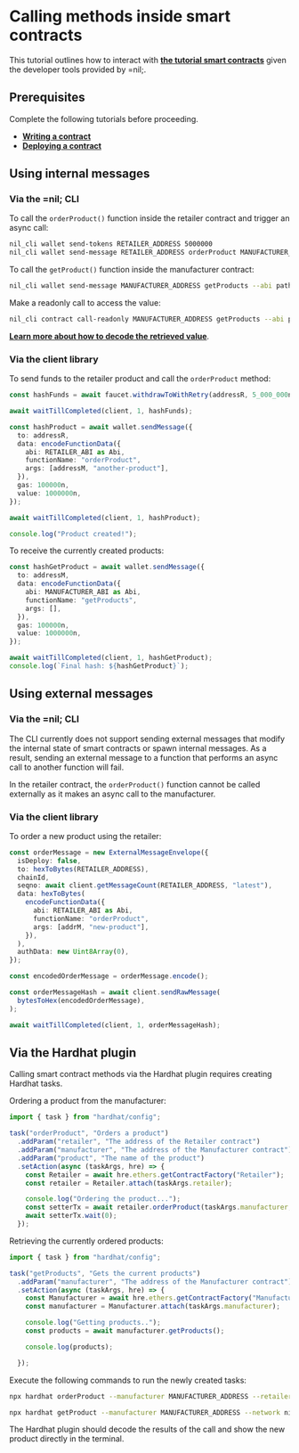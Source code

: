 
# Calling methods inside smart contracts

This tutorial outlines how to interact with [**the tutorial smart contracts**](./writing-a-contract) given the developer tools provided by =nil;.

## Prerequisites

Complete the following tutorials before proceeding.

* [**Writing a contract**](./writing-a-contract)
* [**Deploying a contract**](./deploying-a-contract)

## Using internal messages

### Via the =nil; CLI

To call the `orderProduct()` function inside the retailer contract and trigger an async call:

```bash
nil_cli wallet send-tokens RETAILER_ADDRESS 5000000
nil_cli wallet send-message RETAILER_ADDRESS orderProduct MANUFACTURER_ADDRESS new-product --abi path/to/Retailer.abi
```

To call the `getProduct()` function inside the manufacturer contract:

```bash
nil_cli wallet send-message MANUFACTURER_ADDRESS getProducts --abi path/to/Manufacturer.abi
```

Make a readonly call to access the value:

```bash
nil_cli contract call-readonly MANUFACTURER_ADDRESS getProducts --abi path/to/Manufacturer.abi
```

[**Learn more about how to decode the retrieved value**](./decoding-call-results).

### Via the client library

To send funds to the retailer product and call the `orderProduct` method:

```ts showLineNumbers
const hashFunds = await faucet.withdrawToWithRetry(addressR, 5_000_000n);

await waitTillCompleted(client, 1, hashFunds);

const hashProduct = await wallet.sendMessage({
  to: addressR,
  data: encodeFunctionData({
    abi: RETAILER_ABI as Abi,
    functionName: "orderProduct",
    args: [addressM, "another-product"],
  }),
  gas: 100000n,
  value: 1000000n,
});

await waitTillCompleted(client, 1, hashProduct);

console.log("Product created!");
```

To receive the currently created products:

```ts showLineNumbers
const hashGetProduct = await wallet.sendMessage({
  to: addressM,
  data: encodeFunctionData({
    abi: MANUFACTURER_ABI as Abi,
    functionName: "getProducts",
    args: [],
  }),
  gas: 100000n,
  value: 1000000n,
});

await waitTillCompleted(client, 1, hashGetProduct);
console.log(`Final hash: ${hashGetProduct}`);
```

## Using external messages

### Via the =nil; CLI

The CLI currently does not support sending external messages that modify the internal state of smart contracts or spawn internal messages. As a result, sending an external message to a function that performs an async call to another function will fail. 

In the retailer contract, the `orderProduct()` function cannot be called externally as it makes an async call to the manufacturer.

### Via the client library

To order a new product using the retailer:

```ts showLineNumbers
const orderMessage = new ExternalMessageEnvelope({
  isDeploy: false,
  to: hexToBytes(RETAILER_ADDRESS),
  chainId,
  seqno: await client.getMessageCount(RETAILER_ADDRESS, "latest"),
  data: hexToBytes(
    encodeFunctionData({
      abi: RETAILER_ABI as Abi,
      functionName: "orderProduct",
      args: [addrM, "new-product"],
    }),
  ),
  authData: new Uint8Array(0),
});

const encodedOrderMessage = orderMessage.encode();

const orderMessageHash = await client.sendRawMessage(
  bytesToHex(encodedOrderMessage),
);

await waitTillCompleted(client, 1, orderMessageHash);
```

## Via the Hardhat plugin

Calling smart contract methods via the Hardhat plugin requires creating Hardhat tasks.

Ordering a product from the manufacturer:

```typescript showLineNumbers
import { task } from "hardhat/config";

task("orderProduct", "Orders a product")
  .addParam("retailer", "The address of the Retailer contract")
  .addParam("manufacturer", "The address of the Manufacturer contract")
  .addParam("product", "The name of the product")
  .setAction(async (taskArgs, hre) => {
    const Retailer = await hre.ethers.getContractFactory("Retailer");
    const retailer = Retailer.attach(taskArgs.retailer);

    console.log("Ordering the product...");
    const setterTx = await retailer.orderProduct(taskArgs.manufacturer, taskArgs.product);
    await setterTx.wait(0);
  });
```

Retrieving the currently ordered products:

```typescript showLineNumbers
import { task } from "hardhat/config";

task("getProducts", "Gets the current products")
  .addParam("manufacturer", "The address of the Manufacturer contract")
  .setAction(async (taskArgs, hre) => {
    const Manufacturer = await hre.ethers.getContractFactory("Manufacturer");
    const manufacturer = Manufacturer.attach(taskArgs.manufacturer);

    console.log("Getting products..");
    const products = await manufacturer.getProducts();

    console.log(products);

  });
```

Execute the following commands to run the newly created tasks:

```bash
npx hardhat orderProduct --manufacturer MANUFACTURER_ADDRESS --retailer RETAILER_ADDRESS --product PRODUCT_NAME
```

```bash
npx hardhat getProduct --manufacturer MANUFACTURER_ADDRESS --network nil
```

The Hardhat plugin should decode the results of the call and show the new product directly in the terminal.

